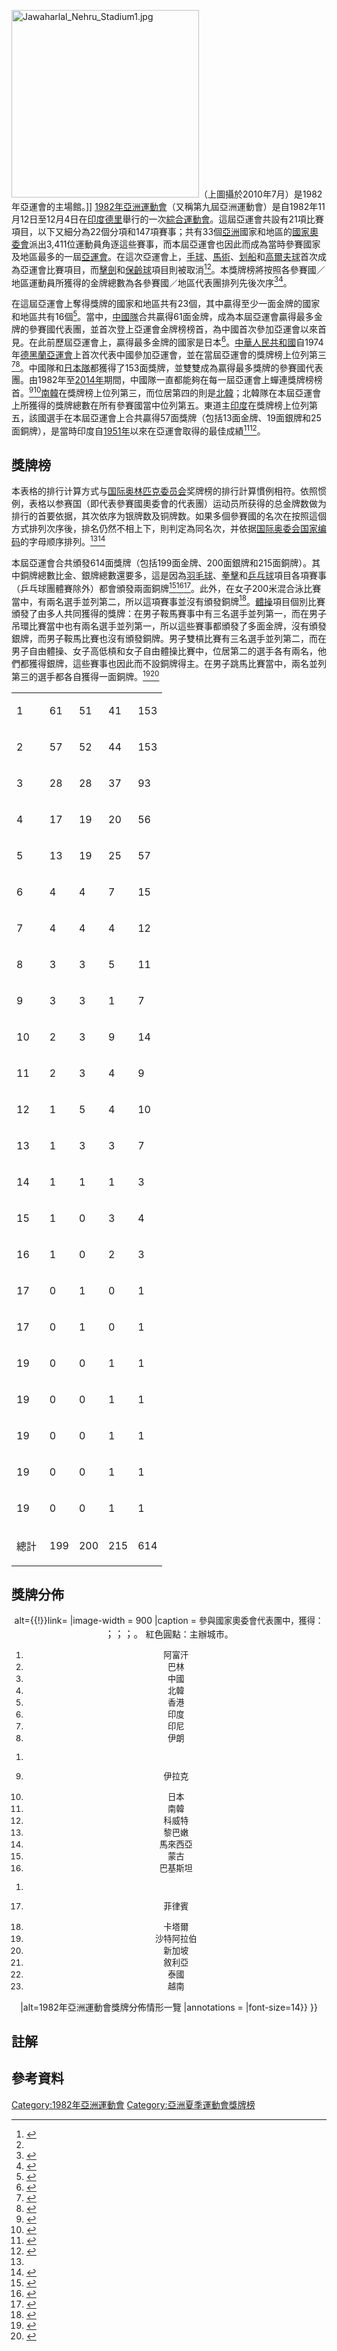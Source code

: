 {{noteTA
|G1=Sports
|1=zh-hans:朝鲜; zh-hant:北韓;
|2=zh-hans:韩国; zh-hant:南韓;
}}
[[File:Jawaharlal_Nehru_Stadium1.jpg|300px]]（上圖攝於2010年7月）是1982年亞運會的主場館。]]
[[1982年亞洲運動會|1982年亞洲運動會]]（又稱第九屆亞洲運動會{{efn|「第九屆亞洲運動會」（"IX Asiad"）是[[印度政府|印度政府]]和為1982年亞洲運動會而設的特別籌委會（[[印度體育管理局|印度體育管理局]]的前身）所使用的通用術語<ref name="lok sabha">{{cite book | title=Lok Sabha debates | publisher=Lok Sabha Secretariat | author=[[印度國會|Indian Parliament]] – [[人民院_(印度)|Lok Sabha]] | year=1983 | location=[[New_Delhi|New Delhi]] | pages=158–167}}</ref><ref name="Concise Encyclopaedia ">{{cite encyclopedia | title=Youth Affairs Sport and Games | encyclopedia=Concise Encyclopaedia of India | publisher=Atlantic Publishers & Distributors | author=Gupta, K.R. & Gupta, Amita | editor=Gupta, K.R. & Gupta, Amita | year=2006 | volume=3 | location=New Delhi | pages=954–955}}</ref>。}}）是自1982年11月12日至12月4日在[[印度|印度]][[德里|德里]]舉行的一次[[綜合運動會|綜合運動會]]。這屆亞運會共設有21項比賽項目，以下又細分為22個分項和147項賽事；共有33個[[亞洲|亞洲]]國家和地區的[[國家奧林匹克委員會|國家奧委會]]派出3,411位運動員角逐這些賽事，而本屆亞運會也因此而成為當時參賽國家及地區最多的一屆[[亞洲運動會|亞運會]]。在這次亞運會上，[[亞洲運動會手球比賽|手球]]、[[亞洲運動會馬術比賽|馬術]]、[[亞洲運動會划船比賽|划船]]和[[亞洲運動會高爾夫球比賽|高爾夫球]]首次成為亞運會比賽項目，而[[亞洲運動會擊劍比賽|擊劍]]和[[亞洲運動會保齡球比賽|保齡球]]項目則被取消<ref name="sportspak">{{cite web | url=http://www.sports.gov.pk/Participation/9th_Asian_Games.htm | title=IX Asian Games | accessdate=2011-04-11 | publisher=Pakistan Sports Board | deadurl=yes | archiveurl=https://web.archive.org/web/20120324002516/http://www.sports.gov.pk/Participation/9th_Asian_Games.htm | archivedate=2012-03-24 }}</ref><ref name="ocasia1"/>。本獎牌榜將按照各參賽國／地區運動員所獲得的金牌總數為各參賽國／地區代表團排列先後次序<ref name="myas">{{cite web |url=http://yas.nic.in/writereaddata/linkimages/0561982168.pdf |title=IX Asian Games, New Delhi 1982 |location=Delhi |publisher=Ministry of Youth Affairs and Sports |format=PDF |accessdate=2011-04-16 |archiveurl=https://web.archive.org/web/20120310053918/http://yas.nic.in/writereaddata/linkimages/0561982168.pdf |archivedate=2012-03-10 |deadurl=yes }}</ref><ref name="ocasia">{{cite web | url=http://www.ocasia.org/Game/GameParticular.aspx?9QoyD9QEWPevanEkik24kQ== | title=New Delhi 1982 | date=2009 | accessdate=2015-10-01 | publisher=[[亞洲奧林匹克理事會|Olympic Council of Asia]] | archive-url=https://web.archive.org/web/20151006081357/http://www.ocasia.org/Game/GameParticular.aspx?9QoyD9QEWPevanEkik24kQ== | archive-date=2015-10-06 | dead-url=yes }}</ref>。

在這屆亞運會上奪得獎牌的國家和地區共有23個，其中贏得至少一面金牌的國家和地區共有16個<ref name="ocasia1">{{cite web | url=http://www.ocasia.org/Game/MWinner.aspx?CntbEpEabMRTj3kX57HJL0EDm3tIwYs4 | title=Over All Medal Standings - New Delhi 1982 | accessdate=2015-10-01 | publisher=Olympic Council of Asia | archive-url=https://web.archive.org/web/20151003234334/http://www.ocasia.org/Game/MWinner.aspx?CntbEpEabMRTj3kX57HJL0EDm3tIwYs4 | archive-date=2015-10-03 | dead-url=yes }}</ref>。當中，[[1982年亞洲運動會中國代表團|中國隊]]合共贏得61面金牌，成為本屆亞運會贏得最多金牌的參賽國代表團，並首次登上亞運會金牌榜榜首，為中國首次參加亞運會以來首見。在此前歷屆亞運會上，贏得最多金牌的國家是日本<ref name="SMH">{{cite news | url=http://news.google.com/newspapers?id=i55WAAAAIBAJ&sjid=O-cDAAAAIBAJ&pg=6990,2522906&dq=asian+games&hl=en | title=Asian Games: China the big winner | publisher=''[[The_Sydney_Morning_Herald|The Sydney Morning Herald]]'' | date=1982-12-08 | accessdate=2011-04-13 | author=Gupta, Ranjan | location= | page=17 | archive-date=2015-10-09 | archive-url=https://web.archive.org/web/20151009063450/https://news.google.com/newspapers?id=i55WAAAAIBAJ&sjid=O-cDAAAAIBAJ&pg=6990,2522906&dq=asian+games&hl=en | dead-url=no }}</ref>。[[中華人民共和國|中華人民共和國]]自1974年[[德黑蘭|德黑蘭]][[1974年亞洲運動會|亞運會]]上首次代表中國參加亞運會，並在當屆亞運會的獎牌榜上位列第三<ref name="hindu">{{cite web | url=http://www.thehindu.com/sport/other-sports/article878206.ece | title=China expects to top Asian Games medals tally | accessdate=2011-04-09 | date=2010-11-10 | publisher=''[[The_Hindu|The Hindu]]'' | archive-date=2016-03-04 | archive-url=https://web.archive.org/web/20160304222222/http://www.thehindu.com/sport/other-sports/article878206.ece | dead-url=no }}</ref><ref name="china">{{cite book | title=Olympic dreams: China and sports, 1895-2008 | url=https://archive.org/details/olympicdreamschi00xugu | author=Xu, Guoqi | year=2008 | publisher=[[Harvard_University_Press|Harvard University Press]] | pages=[https://archive.org/details/olympicdreamschi00xugu/page/55 55]–60 | isbn=0-674-02840-6}}</ref>。中國隊和[[1982年亞洲運動會日本代表團|日本隊]]都獲得了153面獎牌，並雙雙成為贏得最多獎牌的參賽國代表團。由1982年至[[2014年亞洲運動會|2014年]]期間，中國隊一直都能夠在每一屆亞運會上蟬連獎牌榜榜首。<ref name="Sport and women">{{cite book | title=Sport and women: social issues in international perspective | author=Hartmann-Tews, Ilse and Pfister, Gertrud | year=2003 | publisher=[[Routledge|Routledge]] | pages=232–235 | isbn=0-415-24628-8}}</ref><ref>{{cite web |url=http://gb.cri.cn/41280/2014/10/04/7511s4715488.htm |title=17届仁川亚运会闭幕 雅加达接棒韩国总理出席 |accessdate=2015-10-03 |date=2014-10-04 |publisher=中国新闻网 |archiveurl=https://web.archive.org/web/20150328161347/http://gb.cri.cn/41280/2014/10/04/7511s4715488.htm |archivedate=2015-03-28 |deadurl=yes }}</ref>[[1982年亚洲运动会韩国代表团|南韓]]在獎牌榜上位列第三，而位居第四的則是[[1982年亚洲运动会朝鲜代表团|北韓]]；北韓隊在本屆亞運會上所獲得的獎牌總數在所有參賽國當中位列第五。東道主[[1982年亞洲運動會印度代表團|印度]]在獎牌榜上位列第五，該國選手在本屆亞運會上合共贏得57面獎牌（包括13面金牌、19面銀牌和25面銅牌），是當時印度自[[1951年亞洲運動會|1951年]]以來在亞運會取得的最佳成績<ref name="yojana">{{cite magazine |author=Kaur Vijay, Sriman R, Rijvi S.T. Husain |title=Yojana (Spotlight on youth & sports) |journal=Socio-Economic |volume=32 |issue=12 |pages=18–36 |year=1988 |location=Delhi|publisher=Publications Division, Ministry of Information and Broadcasting}}</ref><ref name="toi">{{cite news | url=http://timesofindia.indiatimes.com/sports/india-news/India-record-their-best-ever-performance-in-Asian-Games/articleshow/6996299.cms | title=India record their best-ever performance in Asian Games | accessdate=2011-04-09 | date=2010-11-26 | publisher=''[[The_Times_of_India|The Times of India]]'' | archive-date=2011-01-20 | archive-url=https://web.archive.org/web/20110120014430/http://timesofindia.indiatimes.com/sports/india-news/India-record-their-best-ever-performance-in-Asian-Games/articleshow/6996299.cms | dead-url=no }}</ref>。

== 獎牌榜 ==
本表格的排行计算方式与[[国际奥林匹克委员会|国际奥林匹克委员会]]奖牌榜的排行計算慣例相符。依照惯例，表格以参赛国（即代表參賽國奧委會的代表團）运动员所获得的总金牌数做为排行的首要依据，其次依序为银牌数及铜牌数。如果多個參賽國的名次在按照這個方式排列次序後，排名仍然不相上下，則判定為同名次，并依据[[国际奥委会国家编码|国际奥委会国家编码]]的字母顺序排列。<ref name="ocasia1"/><ref name="WSJ">{{cite news|last=Johnson|first=Ian|url=http://online.wsj.com/article/SB121856271893833843.html?mod=psp_free_today&mg=com-wsj#printMode|title=Who's on First in Medals Race|publisher=''[[華爾街日報|The Wall Street Journal]]''|date=2008-08-13|accessdate=2011-04-11|archive-date=2011-06-04|archive-url=https://web.archive.org/web/20110604204831/http://online.wsj.com/article/SB121856271893833843.html?mod=psp_free_today&mg=com-wsj#printMode|dead-url=no}}</ref>

本屆亞運會合共頒發614面獎牌（包括199面金牌、200面銀牌和215面銅牌）。其中銅牌總數比金、銀牌總數還要多，這是因為[[亞洲運動會羽毛球比賽|羽毛球]]、[[亞洲運動會拳擊比賽|拳擊]]和[[亞洲運動會乒乓球比賽|乒乓球]]項目各項賽事（乒乓球團體賽除外）都會頒發兩面銅牌<ref name="doha1">{{cite web |url=http://www.doha-2006.com/gis/menuroot/sports/Badminton_HR.aspx?id=BD |archiveurl=https://web.archive.org/web/20070104042716/http://www.doha-2006.com/gis/menuroot/sports/Badminton_HR.aspx?id=BD |archivedate=2007-01-04 |title=Badminton – Past Medals (Medallists from previous Asian Games – Badminton) |publisher=[[2006年亞洲運動會|Doha Asian Games]] Organising Committee |date=2006-11-28 |accessdate=2011-04-14 |deadurl=yes }}</ref><ref name="doha2">{{cite web |url=http://www.doha-2006.com/gis/menuroot/sports/Boxing_HR.aspx?id=BX |archiveurl=https://web.archive.org/web/20070104050253/http://www.doha-2006.com/gis/menuroot/sports/Boxing_HR.aspx?id=BX |archivedate=2007-01-04 |title=Boxing – Past Medals (Medallists from previous Asian Games – Boxing) |publisher=Doha Asian Games Organising Committee |date=2006-11-28 |accessdate=2011-04-14 |deadurl=yes }}</ref><ref name="doha3">{{cite web 
 |url=http://www.doha-2006.com/gis/menuroot/sports/TableTennis_HR.aspx?id=TT 
 |archiveurl=https://web.archive.org/web/20070104043036/http://www.doha-2006.com/gis/menuroot/sports/TableTennis_HR.aspx?id=TT 
 |archivedate=2007-01-04 
 |title=Table Tennis – Past Medals (Medallists from previous Asian Games – Table Tennis) 
 |publisher=Doha Asian Games Organising Committee 
 |date=2006-11-26 
 |accessdate=2011-04-14 
 |deadurl=yes 
 }}</ref>。此外，在女子200米混合泳比賽當中，有兩名選手並列第二，所以這項賽事並沒有頒發銅牌<ref name="doha4">{{cite web |url=http://www.doha-2006.com/gis/menuroot/sports/Swimming_HR.aspx?id=SW |archiveurl=https://web.archive.org/web/20070105150236/http://www.doha-2006.com/gis/menuroot/sports/Swimming_HR.aspx?id=SW |archivedate=2007-01-05 |title=Swimming – Past Medals (Medallists from previous Asian Games – Swimming) |publisher=Doha Asian Games Organising Committee |date=2006-11-29 |accessdate=2011-04-14 |deadurl=yes }}</ref>。[[1982年亞洲運動會體操比賽|體操]]項目個別比賽頒發了由多人共同獲得的獎牌：在男子鞍馬賽事中有三名選手並列第一，而在男子吊環比賽當中也有兩名選手並列第一，所以這些賽事都頒發了多面金牌，沒有頒發銀牌，而男子鞍馬比賽也沒有頒發銅牌。男子雙槓比賽有三名選手並列第二，而在男子自由體操、女子高低槓和女子自由體操比賽中，位居第二的選手各有兩名，他們都獲得銀牌，這些賽事也因此而不設銅牌得主。在男子跳馬比賽當中，兩名並列第三的選手都各自獲得一面銅牌。<ref name="gymnasticsresults">{{cite web | url=http://www.gymnasticsresults.com/aagm.html | title=All Asian Games – Artistic Gymnastics Men | publisher=gymnasticsresults.com | accessdate=2011-04-13 | author=Azawi, Salih al | archive-url=https://web.archive.org/web/20120919024226/http://www.gymnasticsresults.com/aagm.html | archive-date=2012-09-19 | dead-url=yes }}</ref><ref name="gymnasticsresults1">{{cite web | url=http://www.gymnasticsresults.com/aagw.html | title=All Asian Games – Artistic Gymnastics Women | publisher=gymnasticsresults.com | accessdate=2011-04-13 | author=Azawi, Salih al | archive-url=https://web.archive.org/web/20120919024034/http://www.gymnasticsresults.com/aagw.html | archive-date=2012-09-19 | dead-url=yes }}</ref>

{{legend2|#ccccff|主辦國|border=solid 1px #AAAAAA}}
<onlyinclude><!-- DO ''not'' remove without notification; Transcluded onto 1982 Asian Games article; -->
{| {{RankedMedalTable|class=wikitable sortable|nation-width=200px}}
|-
| 1 || align=left | {{flagIOC2team|CHN|1982年亞洲運動會}} || 61 || 51 || 41 || 153
|-
| 2 || align=left | {{flagIOC2team|JPN|1982年亞洲運動會}} || 57 || 52 || 44 || 153
|-
| 3 || align=left | {{flagIOC2team|KOR|1982年亞洲運動會}} || 28 || 28 || 37 || 93
|-
| 4 || align=left | {{flagIOC2team|PRK|1982年亞洲運動會}} || 17 || 19 || 20 || 56
|-bgcolor=ccccff
| 5 || align=left | {{flagIOC2team|IND|1982年亞洲運動會}} || 13 || 19 || 25 || 57
|-
| 6 || align=left | {{flagIOC2team|INA|1982年亞洲運動會}} || 4 || 4 || 7 || 15
|-
| 7 || align=left | {{flagIOC2team|IRI|1982年亞洲運動會}} || 4 || 4 || 4 || 12
|-
| 8 || align=left | {{flagIOC2team|PAK|1982年亞洲運動會}} || 3 || 3 || 5 || 11
|-
| 9 || align=left | {{flagIOC2team|MGL|1982年亚洲运动会}} || 3 || 3 || 1 || 7
|-
| 10 || align=left | {{flagIOC2team|PHI|1982年亞洲運動會}} || 2 || 3 || 9 || 14
</onlyinclude>
|-
| 11 || align=left | {{flagIOC2team|IRQ|1982年亚洲运动会}} || 2 || 3 || 4 || 9
|-
| 12 || align=left | {{flagIOC2team|THA|1982年亞洲運動會}} || 1 || 5 || 4 || 10
|-
| 13 || align=left | {{flagIOC2team|KUW|1982年亞洲運動會}} || 1 || 3 || 3 || 7
|-
| 14 || align=left | {{flagIOC2team|SYR|1982年亞洲運動會}} || 1 || 1 || 1 || 3
|-
| 15 || align=left | {{flagIOC2team|MAS|1982年亞洲運動會}} || 1 || 0 || 3 || 4
|-
| 16 || align=left | {{flagIOC2team|SIN|1982年亞洲運動會}} || 1 || 0 || 2 || 3
|-
| 17 || align=left | {{flagIOC2team|AFG|1982年亞洲運動會}} || 0 || 1 || 0 || 1
|-
| 17 || align=left | {{flagIOC2team|LIB|1982年亞洲運動會}} || 0 || 1 || 0 || 1
|-
| 19 || align=left | {{flagIOC2team|BRN|1982年亞洲運動會}} || 0 || 0 || 1 || 1
|-
| 19 || align=left | {{flagIOC2team|HKG|1982年亚洲运动会}} || 0 || 0 || 1 || 1
|-
| 19 || align=left | {{flagIOC2team|KSA|1982年亞洲運動會}} || 0 || 0 || 1 || 1
|-
| 19 || align=left | {{flagIOC2team|QAT|1982年亞洲運動會}} || 0 || 0 || 1 || 1
|-
| 19 || align=left | {{flagIOC2team|VIE|1982年亞洲運動會}} || 0 || 0 || 1 || 1
<onlyinclude>
|- class="sortbottom"
!colspan=2| 總計 || 199 || 200 || 215 || 614
|}</onlyinclude>

==獎牌分佈==
<center>{{Annotated image
|float = none
|width = 900
|image = 1982 Asian Games medal map.png{{!}}alt={{!}}link=
|image-width = 900
|caption = <span style="font-size:95%">參與國家奧委會代表團中，獲得：</span> <span style="font-size:110%">{{legend inline|gold|至少一面金牌者（*）}}；{{legend inline|silver|至少一面銀牌者（{{dagger}}）}}；{{legend inline|#cc9966|至少一面銅牌者（^）}}；{{legend inline|#3ce080|無獎牌（#）}}。</span> 紅色圓點：主辦城市。</span>
<div style="font-size:95%; margin-top:1em">
{{Multicol}}
#阿富汗
#巴林
#中國
#北韓
#香港
#印度
#印尼
#伊朗
{{Multicol-break}}
#<li value=9>伊拉克
#日本
#南韓
#科威特
#黎巴嫩
#馬來西亞
#蒙古
#巴基斯坦
{{Multicol-break}}
#<li value=17>菲律賓
#卡塔爾
#沙特阿拉伯
#新加坡
#敘利亞
#泰國
#越南
{{Multicol-end}}</div>
|alt=1982年亞洲運動會獎牌分佈情形一覽
|annotations =
{{Annotation|233|193|1{{dagger}}|font-size=14}}
{{Annotation|138|240|2^<br/>{{!}}|font-size=14}}
{{Annotation|500|185|3*|font-size=14}}
{{Annotation|634|144|4*|font-size=14}}
{{Annotation|596|285|5^|font-size=14}}
{{Annotation|338|290|6*|font-size=14}}
{{Annotation|600|485|7*|font-size=14}}
{{Annotation|155|200|8*|font-size=14}}
{{Annotation|79|200|9*|font-size=14}}
{{Annotation|725|165|10*|font-size=14}}
{{Annotation|653|170|11*|font-size=14}}
{{Annotation|111|228|12*|font-size=14}}
{{Annotation|24|192|13{{dagger}}|font-size=14}}
{{Annotation|562|440|14*|font-size=14}}
{{Annotation|446|91|15*|font-size=14}}
{{Annotation|267|224|16*|font-size=14}}
{{Annotation|663|367|17*|font-size=14}}
{{Annotation|147|260|— 18^|font-size=14}}
{{Annotation|98|273|19^|font-size=14}}
{{Annotation|538|460|20*|font-size=14}}
{{Annotation|45|181|21*|font-size=14}}
{{Annotation|505|336|22*|font-size=14}}
{{Annotation|551|336|23^|font-size=14}}
}}</center>

== 註解 ==
{{notelist|iger=}}

== 參考資料 ==
{{reflist|2}}

{{亞洲運動會獎牌榜}}
[[Category:1982年亞洲運動會|Category:1982年亞洲運動會]]
[[Category:亞洲夏季運動會獎牌榜|Category:亞洲夏季運動會獎牌榜]]